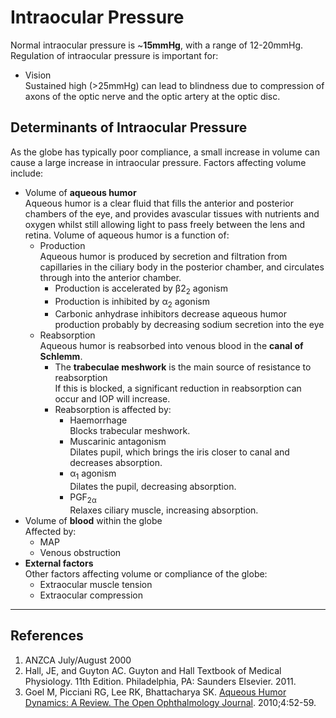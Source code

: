 # Intraocular Pressure

Normal intraocular pressure is ~**15mmHg**, with a range of 12-20mmHg. Regulation of intraocular pressure is important for:

* Vision\
Sustained high (>25mmHg) can lead to blindness due to compression of axons of the optic nerve and the optic artery at the optic disc.

## Determinants of Intraocular Pressure

As the globe has typically poor compliance, a small increase in volume can cause a large increase in intraocular pressure. Factors affecting volume include:

* Volume of **aqueous humor**\
Aqueous humor is a clear fluid that fills the anterior and posterior chambers of the eye, and provides avascular tissues with nutrients and oxygen whilst still allowing light to pass freely between the lens and retina. Volume of aqueous humor is a function of:
    * Production\
    Aqueous humor is produced by secretion and filtration from capillaries in the ciliary body in the posterior chamber, and circulates through into the anterior chamber.
        * Production is accelerated by β2~2~ agonism
        * Production is inhibited by α~2~ agonism
        * Carbonic anhydrase inhibitors decrease aqueous humor production probably by decreasing sodium secretion into the eye
    * Reabsorption\
    Aqueous humor is reabsorbed into venous blood in the **canal of Schlemm**.
        * The **trabeculae meshwork** is the main source of resistance to reabsorption\
        If this is blocked, a significant reduction in reabsorption can occur and IOP will increase.
        * Reabsorption is affected by:
            * Haemorrhage\
            Blocks trabecular meshwork.
            * Muscarinic antagonism\
            Dilates pupil, which brings the iris closer to canal and decreases absorption.
            * α~1~ agonism\
            Dilates the pupil, decreasing absorption.
            * PGF~2α~\
            Relaxes ciliary muscle, increasing absorption.
* Volume of **blood** within the globe\
Affected by:
    * MAP 
    * Venous obstruction
* **External factors**\
Other factors affecting volume or compliance of the globe:
    * Extraocular muscle tension
    * Extraocular compression

---

## References

1. ANZCA July/August 2000
2. Hall, JE, and Guyton AC. Guyton and Hall Textbook of Medical Physiology. 11th Edition. Philadelphia, PA: Saunders Elsevier. 2011. 
3. Goel M, Picciani RG, Lee RK, Bhattacharya SK. [Aqueous Humor Dynamics: A Review. The Open Ophthalmology Journal](https://www.ncbi.nlm.nih.gov/pmc/articles/PMC3032230/). 2010;4:52-59.

